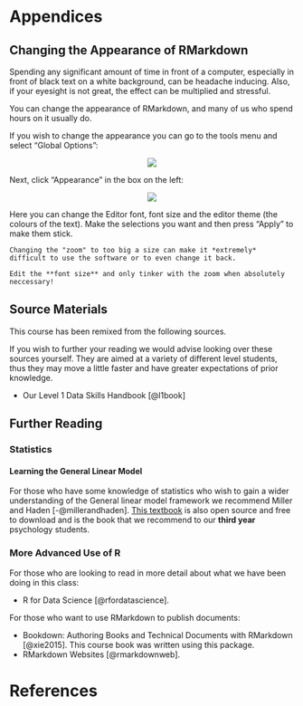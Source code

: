 # Appendices {-}

## Changing the Appearance of RMarkdown {-}

Spending any significant amount of time in front of a computer, especially in front of black text on a white background, can be headache inducing. Also, if your eyesight is not great, the effect can be multiplied and stressful. 

You can change the appearance of RMarkdown, and many of us who spend hours on it usually do.

If you wish to change the appearance you can go to the tools menu and select "Global Options":

<center><img src="images/tools.png"></center>

Next, click "Appearance" in the box on the left:

<center><img src="images/appearance.png"></center>

Here you can change the Editor font, font size and the editor theme (the colours of the text). Make the selections you want and then press "Apply" to make them stick.

```{block, type = "warning"}
Changing the "zoom" to too big a size can make it *extremely* difficult to use the software or to even change it back. 

Edit the **font size** and only tinker with the zoom when absolutely neccessary!
```

## Source Materials {-}

This course has been remixed from the following sources.

If you wish to further your reading we would advise looking over these sources yourself. They are aimed at a variety of different level students, thus they may move a little faster and have greater expectations of prior knowledge.

* Our Level 1 Data Skills Handbook [@l1book]

## Further Reading {-}

### Statistics {-}

#### Learning the General Linear Model {-}

For those who have some knowledge of statistics who wish to gain a wider understanding of the General linear model framework we recommend Miller and Haden [-@millerandhaden]. [This textbook](https://www.freetechbooks.com/statistical-analysis-with-the-general-linear-model-t1303.html) is also open source and free to download and is the book that we recommend to our **third year** psychology students. 

### More Advanced Use of R {-}

For those who are looking to read in more detail about what we have been doing in this class:

* R for Data Science [@rfordatascience].

For those who want to use RMarkdown to publish documents:

* Bookdown: Authoring Books and Technical Documents with RMarkdown [@xie2015]. This course book was written using this package.
* RMarkdown Websites [@rmarkdownweb].

# References